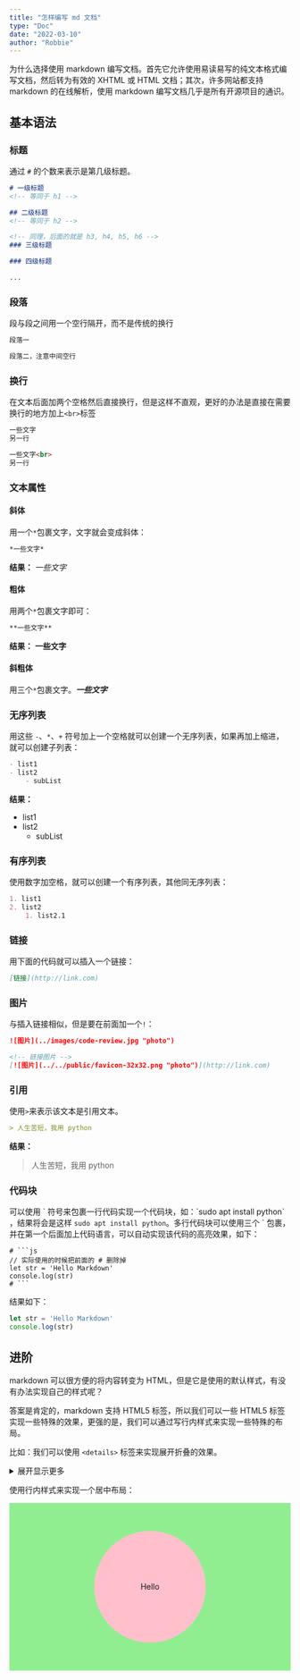 ```yaml
---
title: "怎样编写 md 文档"
type: "Doc"
date: "2022-03-10"
author: "Robbie"
---
```


为什么选择使用 markdown 编写文档。首先它允许使用易读易写的纯文本格式编写文档，然后转为有效的 XHTML 或 HTML 文档；其次，许多网站都支持 markdown 的在线解析，使用 markdown 编写文档几乎是所有开源项目的通识。

## 基本语法

### 标题

通过 `#` 的个数来表示是第几级标题。

```markdown
# 一级标题
<!-- 等同于 h1 -->

## 二级标题
<!-- 等同于 h2 -->

<!-- 同理，后面的就是 h3, h4, h5, h6 -->
### 三级标题

### 四级标题

...
```

### 段落

段与段之间用一个空行隔开，而不是传统的换行

```markdown
段落一

段落二，注意中间空行
```

### 换行

在文本后面加两个空格然后直接换行，但是这样不直观，更好的办法是直接在需要换行的地方加上`<br>`标签

```markdown
一些文字
另一行

一些文字<br>
另一行
```

### 文本属性

#### 斜体

用一个`*`包裹文字，文字就会变成斜体：

```markdown
*一些文字*
```

**结果：** *一些文字*

#### 粗体

用两个`*`包裹文字即可：

```markdown
**一些文字**
```

**结果：** **一些文字**

#### 斜粗体

用三个`*`包裹文字。***一些文字***

### 无序列表

用这些 `-`、`*`、`+` 符号加上一个空格就可以创建一个无序列表，如果再加上缩进，就可以创建子列表：

```markdown
- list1
- list2
	- subList
```

**结果：**

- list1
- list2
  - subList

### 有序列表

使用数字加空格，就可以创建一个有序列表，其他同无序列表：

```markdown
1. list1
2. list2
	1. list2.1
```

### 链接

用下面的代码就可以插入一个链接：

```markdown
[链接](http://link.com)
```

### 图片

与插入链接相似，但是要在前面加一个`!`：

```markdown
![图片](../images/code-review.jpg "photo")

<!-- 链接图片 -->
[![图片](../../public/favicon-32x32.png "photo")](http://link.com)
```

### 引用

使用`>`来表示该文本是引用文本。

```markdown
> 人生苦短，我用 python
```

**结果：**

> 人生苦短，我用 python


### 代码块

可以使用 \` 符号来包裹一行代码实现一个代码块，如：\`sudo apt install python\` ，结果将会是这样 `sudo apt install python`。多行代码块可以使用三个 \` 包裹，并在第一个后面加上代码语言，可以自动实现该代码的高亮效果，如下：

```text
# ```js
// 实际使用的时候把前面的 # 删除掉
let str = 'Hello Markdown'
console.log(str)
# ```
```

结果如下：

```js
let str = 'Hello Markdown'
console.log(str)
```

## 进阶

markdown 可以很方便的将内容转变为 HTML，但是它是使用的默认样式，有没有办法实现自己的样式呢？

答案是肯定的，markdown 支持 HTML5 标签，所以我们可以一些 HTML5 标签实现一些特殊的效果，更强的是，我们可以通过写行内样式来实现一些特殊的布局。

比如：我们可以使用 `<details>` 标签来实现展开折叠的效果。

<details>
	<summary>展开显示更多</summary>

	```js
    var obj = {
      foo: 'foo'
      ,bar: 'bar'   // ✗ avoid
    }

    var obj = {
      foo: 'foo',
      bar: 'bar'   // ✓ ok
    }
	```

</details>

使用行内样式来实现一个居中布局：

<div style="height:300px;width:100%;display:flex;align-items:center;justify-content:center;background-color:lightgreen;">
	<div style="height:200px;width:200px;background-color:pink;border-radius:50%;text-align:center;line-height:200px;">Hello</div>
</div>
